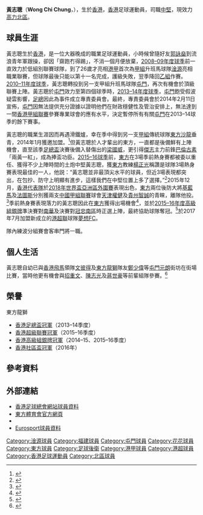 {{Infobox football biography
| name         = 黃志聰<br>Wong Chi Chung
| image        = Wong Chi Chung.jpg
| fullname     = 黃志聰
| nickname     = 聰頭、大頭聰 
| birth_date   = {{birth date and age|1982|10|11}}
| birth_place  = {{HKG-1959}}，[[屯門|屯門]]
| height       = {{height|m=1.80}}
| position     = [[中堅|中堅]]、[[右後衛|右後衛]]
| currentclub  = 
| clubnumber   = 
| youthyears1  =            
| youthclubs1  = 
| years1         = 2004–2005 |clubs1 = [[淦源足球會|淦源]]       |caps1 =    |goals1 =
| years2         = 2005–2006 |clubs2 = [[東方足球隊|東方]]       |caps2 = 1  |goals2 = 0 
| years3         = 2006–2007 |clubs3 = [[福建體育會|福建]]       |caps3 = 4  |goals3 = 0
| years4         = 2007–2008 |clubs4 = [[屯門體育會足球隊|屯門]] |caps4 = 13 |goals4 = 2
| years5         = 2008–2009 |clubs5 = [[淦源足球會|淦源]]       |caps5 = 19 |goals5 = 0
| years6         = 2009–2010 |clubs6 = [[花花足球會|花花]]   |caps6 = 16 |goals6 = 0
| years7         = 2010–2014 |clubs7 = [[屯門體育會足球隊|屯門]] |caps7 = 48 |goals7 = 0
| years8         = 2014–2017 |clubs8 = [[東方足球隊|東方龍獅]]   |caps8 = 20 |goals8 = 0
| years10        = 2017– 2018    |clubs10 = [[港菁|夢想FC]]          |caps10 = 16 |goals10 = 0
| years11        = 2018-
|clubs11 = [[北區足球會|高力北區]]
|caps11 = 0  |goals11 = 0
| nationalyears1 =            
| nationalcaps1 =            
| nationalgoals1 = 
| ntupdate       = 
| pcupdate       = 2017年2月9日
}}

'''黃志聰'''（'''Wong Chi Chung'''，{{bd|1982年|10月11日|catIdx=C}}），生於[[香港|香港]]，[[香港|香港]]足球運動員，司職[[中堅|中堅]]，現效力[[北區足球會|高力北區]]。

== 球員生涯 ==
黃志聰生於[[香港|香港]]，是一位大器晚成的職業足球運動員，小時候曾隨好友[[郭詠燊|郭詠燊]]到流浪青年軍跟操，卻因「齋跑冇得踢」，不消一個月便放棄，[[2008－09年度香港甲組足球聯賽|2008–09年度球季]]前一直效力於低組別聯賽球隊，到了26歲才亮相[[港甲|港甲]]首次為[[香港甲組足球聯賽|甲組]]升班馬球隊[[淦源足球會|淦源]]亮相職業聯賽，但球隊最後只能以第十一名完成，護級失敗，翌季降回[[2009年－10年香港乙組足球聯賽|乙組]]作賽。[[2010－11年度香港甲組足球聯賽|2010–11年度球季]]，黃志聰轉投到另一支甲組升班馬球隊[[屯門體育會足球隊|屯門]]，再次有機會於頂級聯賽上陣。黃志聰於[[屯門體育會足球隊|屯門]]效力至第四個球季時，[[2013－14年度香港甲組足球聯賽|2013–14年度球季]]，[[屯門體育會足球隊|屯門]]飽受假波疑雲影響，[[香港足球總會|足總]]因此為事件成立專責委員會。最終，專責委員會於2014年2月11日宣佈，[[屯門體育會足球隊|屯門]]因無法提供充分證據以證明他們在財政穩健性及管治安排上，無法達到一間[[香港甲組聯賽|香港甲組聯賽]]參賽專業球會的應有水平，決定暫停所有有關[[屯門體育會足球隊|屯門]]在2013–14球季的餘下賽事。

黃志聰的職業生涯因而再遇滑鐵爐，幸在季中得到另一支[[香港甲組足球聯賽|甲組]]傳統球隊[[東方足球隊|東方沙龍]]垂青，2014年1月獲邀加盟。<ref>{{cite news|url=http://hk.apple.nextmedia.com/realtime/sports/20140101/52048992|title=【港甲】黃志聰投東方 歐偉倫望球圈更多正能量|date=2014年1月1日|newspaper=[[蘋果日報_(香港)|蘋果日報]]|accessdate=2016年2月23日|archive-date=2017年7月5日|archive-url=https://web.archive.org/web/20170705223038/http://hk.apple.nextmedia.com/realtime/sports/20140101/52048992|dead-url=no}}</ref>但黃志聰於人才輩出的東方，一直都是後備鮮有上陣機會，直至該季[[香港足總盃|足總盃]]決賽後備入替傷出的[[梁國威|梁國威]]，更引得[[傑志|傑志]]主力前鋒[[巴倫古素|巴倫古素]]「兩黃一紅」，成為捧盃功臣。[[2015－16年度香港超級聯賽|2015–16球季]]前，[[東方足球隊|東方]]在3場季前熱身賽都被委以重任、獲得不少上陣時間的土炮中堅黃志聰，獲[[東方足球隊|東方]]教練[[楊正光|楊正光]]稱讚是球隊3場熱身賽表現最佳的一人，他説：“黃志聰並非最頂尖水平的球員，但近3場表現都突出，在包抄、防守上明顯有進步，這樣我們在中堅位置上多了選擇。”<ref>{{cite news|url=http://news.takungpao.com.hk/paper/q/2015/0818/3128417.html|title=黃志聰獲楊正光稱讚|date=2015年8月18日|newspaper=[[大公報|大公報]]|accessdate=2016年2月23日|archive-date=2017年4月6日|archive-url=https://web.archive.org/web/20170406083316/http://news.takungpao.com.hk/paper/q/2015/0818/3128417.html|dead-url=no}}</ref>2015年12月，[[香港足球代表隊|香港代表隊]]於[[2018年世界盃亞洲區資格賽|2018年世界盃亞洲區外圍賽]]表現出色，[[東方足球隊|東方]]兩位後防大將[[基藍馬|基藍馬]]及[[法圖斯|法圖斯]]分別獲兩支[[中國足球協會甲級聯賽|中國甲組聯賽]]球會[[天津權健足球俱樂部|天津權健]]及[[貴州恆豐智誠足球俱樂部|貴州智誠]]的青睞，離隊他投。<ref>{{cite news|url=http://hk.on.cc/hk/bkn/cnt/sport/20151205/bkn-20151205141329275-1205_00882_001.html|title=聯賽盃　東方「亨利」正選攻堅|date=2015年12月5日|newspaper=[[東方日報_(香港)|東方日報]]|accessdate=2016年2月23日|archive-date=2017年4月6日|archive-url=https://web.archive.org/web/20170406083602/http://hk.on.cc/hk/bkn/cnt/sport/20151205/bkn-20151205141329275-1205_00882_001.html|dead-url=no}}</ref>季前熱身賽表現落力的黃志聰因此在[[東方足球隊|東方]]獲得出場機會<ref>{{cite news|url=http://orientaldaily.on.cc/cnt/sport/20151227/00286_002.html|title=黃志聰半途出家 靠搏上位|date=2015年12月27日|newspaper=[[東方日報_(香港)|東方日報]]|accessdate=2016年2月23日|archive-date=2018年10月5日|archive-url=https://web.archive.org/web/20181005212827/http://orientaldaily.on.cc/cnt/sport/20151227/00286_002.html|dead-url=no}}</ref>，並於[[2015–16年香港高級組銀牌|2015–16年度高級組銀牌]]準決賽對[[南華足球隊|南華]]及決賽對[[南區足球會|冠忠南區]]時正選上陣，最終協助球隊奪冠。<ref>{{cite news|url=http://news.mingpao.com/pns/dailynews/web_tc/article/20160125/s00015/1453658766610|title=東方衛冕 度稱霸銀牌 「牛丸」成首冠軍女教練|date=2016年1月25日|newspaper=[[明報|明報]]|accessdate=2016年2月23日|archive-date=2017年4月6日|archive-url=https://web.archive.org/web/20170406082824/http://news.mingpao.com/pns/dailynews/web_tc/article/20160125/s00015/1453658766610|dead-url=no}}</ref>於2017年7月加盟新成立的[[港超聯|港超聯]]球隊[[夢想足球隊|夢想FC]]。

隊內練波分組賽會客串門將一職。

==個人生活==
黃志聰自幼已與[[香港飛馬足球會|香港飛馬]]領隊[[文彼得|文彼得]]及[[東方足球隊|東方龍獅]]隊友[[鄭少偉|鄭少偉]]等[[屯門|屯門]][[元朗|元朗]]街坊在街場比賽，當時他更有機會與[[招重文|招重文]]、[[陳志光|陳志光]]及[[蔣世豪|蔣世豪]]等前輩組隊參賽。<ref>{{cite news|url=http://hk.on.cc/hk/bkn/cnt/sport/20160304/bkn-20160304001645880-0304_00882_001.html|title=港超聯　黃志聰「遲來的春天」|date=2016年3月4日|newspaper=[[東方日報_(香港)|東方日報]]|accessdate=2016年3月5日|archive-date=2018年11月24日|archive-url=https://web.archive.org/web/20181124055025/https://hk.on.cc/hk/bkn/cnt/sport/20160304/bkn-20160304001645880-0304_00882_001.html|dead-url=no}}</ref>

==榮譽==
;東方龍獅
* [[2013–14年香港足總盃|香港足總盃冠軍]]（2013–14季度）
* [[香港超級聯賽|香港超級聯賽冠軍]]（2015–16季度）
* [[香港高級組銀牌|香港高級組銀牌冠軍]]（2014–15、2015–16季度）
* [[社區盃|香港社區盃冠軍]]（2016年）

==參考資料==
{{Reflist}}

== 外部連結 ==
* [http://www.hkfa.com/ch/club/12/detail?player=5012 香港足球總會網站球員資料] {{Wayback|url=http://www.hkfa.com/ch/club/12/detail?player=5012 |date=20170718162301 }}
* [http://www.eastern-sportsclub.com/players/22 東方體育會官方網頁] {{Wayback|url=http://www.eastern-sportsclub.com/players/22 |date=20180929223906 }}
* {{Soccerway|chi-chung-wong/65574}}
* [http://www.eurosport.com/football/wong-chi-chung_prs368300/person.shtml Eurosport球員資料] {{Wayback|url=http://www.eurosport.com/football/wong-chi-chung_prs368300/person.shtml |date=20170406083919 }}

{{夢想FC球員名單}}

{{DEFAULTSORT:Wong Chi Chung}}
[[Category:淦源球員|Category:淦源球員]]
[[Category:福建球員|Category:福建球員]]
[[Category:屯門球員|Category:屯門球員]]
[[Category:花花球員|Category:花花球員]]
[[Category:東方球員|Category:東方球員]]
[[Category:足球後衛|Category:足球後衛]]
[[Category:港甲球員|Category:港甲球員]]
[[Category:港超球員|Category:港超球員]]
[[Category:香港足球運動員|Category:香港足球運動員]]
[[Category:北區球員|Category:北區球員]]